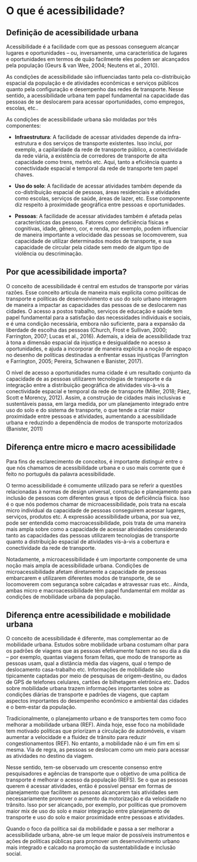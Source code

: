 # O que é acessibilidade?

## Definição de acessibilidade urbana

Acessibilidade é a facilidade com que as pessoas conseguem alcançar lugares e oportunidades – ou, inversamente, uma característica de lugares e oportunidades em termos de quão facilmente eles podem ser alcançados pela população (Geurs & van Wee, 2004; Neutens et al., 2010).

As condições de acessibilidade são influenciadas tanto pela co-distribuição espacial da população e de atividades econômicas e serviços públicos quanto pela configuração e desempenho das redes de transporte. Nesse sentido, a acessibilidade urbana tem papel fundamental na capacidade das pessoas de se deslocarem para acessar oportunidades, como empregos, escolas, etc..

As condições de acessibilidade urbana são moldadas por três componentes:

- **Infraestrutura**: A facilidade de acessar atividades depende da infra-estrutura e dos serviços de transporte existentes. Isso inclui, por exemplo, a capilaridade da rede de transporte público, a conectividade da rede viária, a existência de corredores de transporte de alta capacidade como trens, metrôs etc. Aqui, tanto a eficiência quanto a conectividade espacial e temporal da rede de transporte tem papel chaves.

- **Uso do solo**: A facilidade de acessar atividades também depende da co-distribuição espacial de pessoas, áreas residenciais e atividades como escolas, serviços de saúde, áreas de lazer, etc. Esse componente diz respeito à proximidade geográfica entre pessoas e oportunidades.
- **Pessoas**: A facilidade de acessar atividades também é afetada pelas características das pessoas. Fatores como deficiência físicas e cognitivas, idade, gênero, cor, e renda, por exemplo, podem influenciar de maneira importante a velocidade das pessoas se locomoverem, sua capacidade de utilizar determinados modos de transporte, e sua capacidade de circular pela cidade sem medo de algum tipo de violência ou descriminação.


## Por que acessibilidade importa?

O conceito de acessibilidade é central em estudos de transporte por várias razões. Esse conceito articula de maneira mais explícita como políticas de transporte e políticas de desenvolvimento e uso do solo urbano interagem de maneira a impactar as capacidades das pessoas de se deslocarem nas cidades. O acesso a postos trabalho, serviços de educação e saúde tem papel fundamental para a satisfação das necessidades individuais e sociais, e é uma condição necessária, embora não suficiente, para a expansão da liberdade de escolha das pessoas (Church, Frost e Sullivan, 2000; Farrington, 2007; Lucas et al., 2016). Ademais, a ideia de acessibilidade traz à tona a dimensão espacial da injustiça e desigualdade no acesso a oportunidades, e ajuda a incorporar de maneira explícita a noção de espaço no desenho de políticas destinadas a enfrentar essas injustiças (Farrington e Farrington, 2005; Pereira, Schwanen e Banister, 2017).

O nível de acesso a oportunidades numa cidade é um resultado conjunto da capacidade de as pessoas utilizarem tecnologias de transporte e da integração entre a distribuição geográfica de atividades vis-à-vis a conectividade espacial e temporal da rede de transporte (Miller, 2018; Páez, Scott e Morency, 2012). Assim, a construção de cidades mais inclusivas e sustentáveis passa, em larga medida, por um planejamento integrado entre uso do solo e do sistema de transporte, o que tende a criar maior proximidade entre pessoas e atividades, aumentando a acessibilidade urbana e reduzindo a dependência de modos de transporte motorizados (Banister, 2011)


## Diferença entre micro e macro acessibilidade

Para fins de esclarecimento de conceitos, é importante distinguir entre o que nós chamamos de acessibilidade urbana e o uso mais corrente que é feito no português da palavra acessibilidade.

O termo acessibilidade é comumente utilizado para se referir a questões relacionadas à normas de design universal, construção e planejamento para inclusão de pessoas com diferentes graus e tipos de deficiência física. Isso é o que nós podemos chamar de microacessibilidade, pois trata na escala micro individual da capacidade de pessoas conseguirem acessar lugares, serviços, produtos etc.
A expressão acessibilidade urbana, por sua vez, pode ser entendida como macroacessibilidade, pois trata de uma maneira mais ampla sobre como a capacidade de acessar atividades considerando tanto as capacidades das pessoas utilizarem tecnologias de transporte quanto a distribuição espacial de atividades vis-à-vis a cobertura e conectividade da rede de transporte.

Notadamente, a microacessibilidade é um importante componente de uma noção mais ampla de acessibilidade urbana. Condições de microacessibilidade afetam diretamente a capacidade de pessoas embarcarem e utilizarem diferentes modos de transporte, de se locomoverem com segurança sobre calçadas e atravessar ruas etc.. Ainda, ambas micro e macroacessibilidade têm papel fundamental em moldar as condições de mobilidade urbana da população.



## Diferença entre acessibilidade e mobilidade urbana

O conceito de acessibilidade é diferente, mas complementar ao de mobilidade urbana. Estudos sobre mobilidade urbana costumam olhar para os padrões de viagens que as pessoas efetivamente fazem no seu dia a dia – por exemplo, quantas viagens foram feitas, que modo de transporte as pessoas usam, qual a distância média das viagens, qual o tempo de deslocamento casa-trabalho etc. Informações de mobilidade são tipicamente captadas por meio de pesquisas de origem-destino, ou dados de GPS de telefones celulares, cartões de bilhetagem eletrônica etc. Dados sobre mobilidade urbana trazem informações  importantes sobre as condições diárias de transporte e padrões de viagens,  que captam aspectos importantes do desempenho econômico e ambiental das cidades e o bem-estar da população.

Tradicionalmente, o planejamento urbano e de transportes tem como foco melhorar a mobilidade urbana (REF). Ainda hoje, esse foco na mobilidade tem motivado políticas que priorizam a circulação de automóveis, e visam aumentar a velocidade e a fluidez de trânsito para reduzir congestionamentos  (REF). No entanto, a mobilidade não é um fim em si mesma.  Via de regra, as pessoas se deslocam como um meio para acessar as atividades no destino da viagem. 

Nesse sentido, tem-se observado um crescente consenso entre pesquisadores e agências de transporte que o objetivo de uma política de transporte é melhorar o acesso da população (REFS). Se o que as pessoas querem é acessar atividades, então é possível pensar em formas de planejamento que facilitem as pessoas alcançarem tais atividades sem necessariamente promover o aumento da motorização e da velocidade no trânsito. Isso por ser alcançado, por exemplo, por políticas que promovem maior mix de uso do solo e maior integração entre planejamento de transporte e uso do solo e maior proximidade entre pessoas e atividades.

Quando o foco da política sai da mobilidade e passa a ser melhorar a acessibilidade urbana, abre-se um leque maior de possíveis instrumentos e ações de políticas públicas para promover um desenvolvimento urbano mais integrado e calcado na promoção da sustentabilidade e inclusão social.


